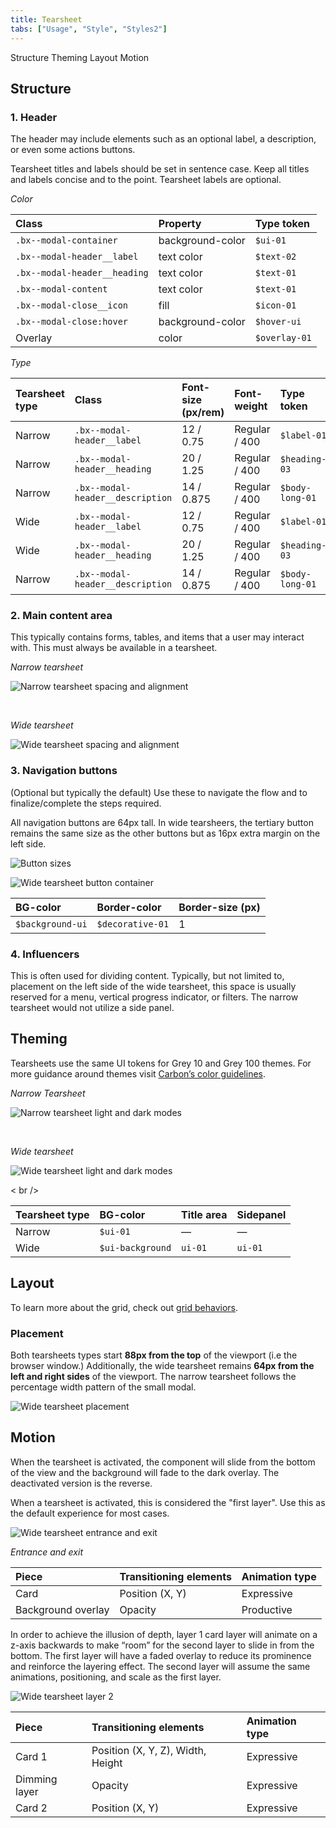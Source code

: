 ```yaml
---
title: Tearsheet
tabs: ["Usage", "Style", "Styles2"]
---
```


<AnchorLinks>
    <AnchorLink>Structure</AnchorLink>
    <AnchorLink>Theming</AnchorLink>
    <AnchorLink>Layout</AnchorLink>
    <AnchorLink>Motion</AnchorLink>
</AnchorLinks>

## Structure


### 1. Header

The header may include elements such as an optional label, a description, or even some actions buttons.

<Accordion>

<AccordionItem title="Spacing & alignment">

<Row>
<Column colMd={8} colLg={8}>

</Column>
</Row>

</AccordionItem>

<AccordionItem title="Styling">

<Row>
<Column colMd={8} colLg={8}>

Tearsheet titles and labels should be set in sentence case. Keep all titles and labels concise and to the point. Tearsheet labels are optional.

_Color_

| Class                        | Property         | Type token    |
| :--------------------------- | :--------------- | :------------ |
| `.bx--modal-container`       | background-color | `$ui-01`      |
| `.bx--modal-header__label`   | text color       | `$text-02`    |
| `.bx--modal-header__heading` | text color       | `$text-01`    |
| `.bx--modal-content`         | text color       | `$text-01`    |
| `.bx--modal-close__icon`     | fill             | `$icon-01`    |
| `.bx--modal-close:hover`     | background-color | `$hover-ui`   |
| Overlay                      | color            | `$overlay-01` |

_Type_

| Tearsheet type | Class                            | Font-size (px/rem) | Font-weight   | Type token      |
| :------------- | :---------------------------     | :----------------- | :------------ | :-------------- |
| Narrow         | `.bx--modal-header__label`       | 12 / 0.75          | Regular / 400 | `$label-01`     |
| Narrow         | `.bx--modal-header__heading`     | 20 / 1.25          | Regular / 400 | `$heading-03`   |
| Narrow         | `.bx--modal-header__description` | 14 / 0.875         | Regular / 400 | `$body-long-01` |
| Wide           | `.bx--modal-header__label`       | 12 / 0.75          | Regular / 400 | `$label-01`     |
| Wide           | `.bx--modal-header__heading`     | 20 / 1.25          | Regular / 400 | `$heading-03`   |
| Narrow         | `.bx--modal-header__description` | 14 / 0.875         | Regular / 400 | `$body-long-01` |

</Column>
</Row>

</AccordionItem>

</Accordion>

### 2. Main content area

This typically contains forms, tables, and items that a user may interact with. This must always be available in a tearsheet.

<Accordion>

<AccordionItem title="Spacing & alignment">

<Row>
<Column colMd={8} colLg={8}>

_Narrow tearsheet_

![Narrow tearsheet spacing and alignment](images/styles/updated/narrow-spacing-alignment.jpg)

<br />

_Wide tearsheet_

![Wide tearsheet spacing and alignment](images/styles/updated/wide-spacing-alignment.jpg)

</Column>
</Row>

</AccordionItem>

</Accordion>

### 3. Navigation buttons

(Optional but typically the default) Use these to navigate the flow and to finalize/complete the steps required.

<Accordion>

<AccordionItem title="Spacing & alignment">

<Row>

<Column colMd={8} colLg={8}>

</Column>

</Row>

</AccordionItem>

<AccordionItem title="Button size">

<Row>

<Column colMd={8} colLg={8}>

All navigation buttons are 64px tall. In wide tearsheers, the tertiary button remains the same size as the other buttons but as 16px extra margin on the left side.

![Button sizes](images/styles/updated/wide-button-sizes.jpg)

</Column>

</Row>

</AccordionItem>

<AccordionItem title="Combinations">

<Row>

<Column colMd={8} colLg={8}>

</Column>

</Row>

</AccordionItem>

<AccordionItem title="Styling">

<Row>

<Column colMd={8} colLg={8}>

![Wide tearsheet button container](images/styles/updated/wide-button-styling.jpg)

| BG-color         | Border-color     | Border-size (px) |
| :--              | :--              | :--              |
| `$background-ui` | `$decorative-01` | 1                |

</Column>

</Row>

</AccordionItem>

</Accordion>

### 4. Influencers

This is often used for dividing content. Typically, but not limited to, placement on the left side of the wide tearsheet, this space is usually reserved for a menu, vertical progress indicator, or filters. The narrow tearsheet would not utilize a side panel.

<Accordion>

<AccordionItem title="Spacing & alignment">

<Row>
<Column colMd={8} colLg={8}>

</Column>
</Row>

</AccordionItem>

<AccordionItem title="Variations">

<Row>
<Column colMd={8} colLg={8}>

</Column>
</Row>

</AccordionItem>

</Accordion>

## Theming

Tearsheets use the same UI tokens for Grey 10 and Grey 100 themes. For more guidance around themes visit [Carbon’s color guidelines](https://www.carbondesignsystem.com/guidelines/color/usage).

<Row>
<Column colMd={8} colLg={8}>

_Narrow Tearsheet_

![Narrow tearsheet light and dark modes](images/styles/updated/narrow-theming.jpg)

<br />

_Wide tearsheet_

![Wide tearsheet light and dark modes](images/styles/updated/wide-theming.jpg)

< br />

| Tearsheet type | BG-color            | Title area     | Sidepanel      |
| :--            | :--                 | :--            | :--            |
| Narrow         | `$ui-01`            | —              | —              |
| Wide           | `$ui-background`    | `ui-01`        | `ui-01`        |

</Column>
</Row>

## Layout

To learn more about the grid, check out [grid behaviors](https://pages.github.ibm.com/cdai-design/pal/components/grid-behaviors).

### Placement

Both tearsheets types start **88px from the top** of the viewport (i.e the browser window.) Additionally, the wide tearsheet remains **64px from the left and right sides** of the viewport. The narrow tearsheet follows the percentage width pattern of the small modal.

<Row>
<Column colMd={8} colLg={8}>

![Wide tearsheet placement](images/styles/updated/wide-placement.jpg)

</Column>
</Row>

## Motion

When the tearsheet is activated, the component will slide from the bottom of the view and the background will fade to the dark overlay. The deactivated version is the reverse.

<Accordion>

<AccordionItem title="1 Layer">

<Row>
<Column colMd={8} colLg={8}>

When a tearsheet is activated, this is considered the "first layer". Use this as the default experience for most cases.

![Wide tearsheet entrance and exit](images/usage/motion/motion-01.gif)

_Entrance and exit_

| Piece              | Transitioning elements | Animation type |
| :----------------- | :--------------------- | :------------- |
| Card               | Position (X, Y)        | Expressive     |
| Background overlay | Opacity                | Productive     |

</Column>
</Row>

</AccordionItem>

<AccordionItem title="2 Layers (stack)">

<Row>
<Column colMd={8} colLg={8}>

In order to achieve the illusion of depth, layer 1 card layer will animate on a z-axis backwards to make “room” for the second layer to slide in from the bottom. The first layer will have a faded overlay to reduce its prominence and reinforce the layering effect. The second layer will assume the same animations, positioning, and scale as the first layer.

![Wide tearsheet layer 2](images/usage/motion/motion-02.gif)

| Piece         | Transitioning elements            | Animation type |
| :------------ | :-------------------------------- | :------------- |
| Card 1        | Position (X, Y, Z), Width, Height | Expressive     |
| Dimming layer | Opacity                           | Expressive     |
| Card 2        | Position (X, Y)                   | Expressive     |


</Column>
</Row>

</AccordionItem>

</Accordion>

<br />

<Row className="resource-card-group">
  <Column colMd={4} colLg={4}>
    <ResourceCard
      subTitle="Tearsheet sketch file"
      href="https://???">
    </ResourceCard>
  </Column>
</Row>
